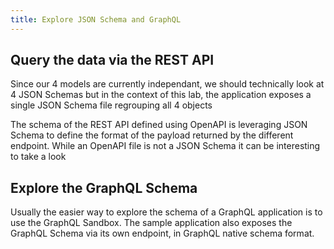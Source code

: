 ```yaml
---
title: Explore JSON Schema and GraphQL
---
```



## Query the data via the REST API

Since our 4 models are currently independant, we should technically look at 4 JSON Schemas but in the context of this lab, the application exposes a single JSON Schema file regrouping all 4 objects

<ReferenceLink title="JSON Schema" url="http://localhost:8000/jsonschema" openInNewTab />

The schema of the REST API defined using OpenAPI is leveraging JSON Schema to define the format of the payload returned by the different endpoint.
While an OpenAPI file is not a JSON Schema it can be interesting to take a look

<ReferenceLink title="Open API" url="http://localhost:8000/openapi.json" openInNewTab />


## Explore the GraphQL Schema

Usually the easier way to explore the schema of a GraphQL application is to use the GraphQL Sandbox.
The sample application also exposes the GraphQL Schema via its own endpoint, in GraphQL native schema format.

<ReferenceLink title="GraphQL Schema" url="http://localhost:8000/schema.graphql" openInNewTab />

<ReferenceLink title="GraphQL Sandbox" url="http://localhost:8000/graphql" openInNewTab />

